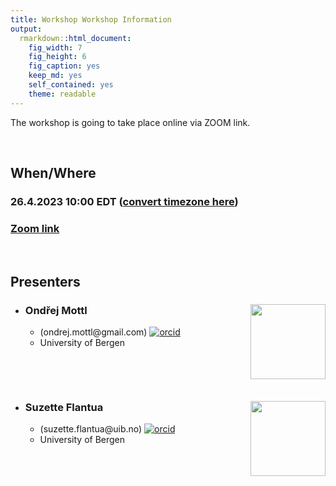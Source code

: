 ```yaml
---
title: Workshop Workshop Information
output:
  rmarkdown::html_document:
    fig_width: 7
    fig_height: 6
    fig_caption: yes
    keep_md: yes
    self_contained: yes
    theme: readable
---
```


The workshop is going to take place online via ZOOM link.

<br>

## When/Where 

### **26.4.2023 10:00 EDT** ([convert timezone here](https://dateful.com/convert/est-edt-eastern-time?t=10))

### [**Zoom link**](https://psu.zoom.us/j/99502354850?pwd=YW5lUFF2K0hjKzhuVGZRenVsZzBTQT09)

<br>

## Presenters

* ### Ondřej Mottl <img src="https://www.uib.no/sites/w3.uib.no/files/styles/user_thumbnail/public/pictures/picture-396270-1579792833.jpg?itok=hez3oHo-" align="right" width="120" />
  * (ondrej.mottl@gmail.com) [![orcid](https://img.shields.io/badge/orcid-0000--0002--9796--5081-brightgreen.svg)](https://orcid.org/0000-0002-9796-5081)
  * University of Bergen 

<br>

<br>

* ### Suzette Flantua <img src="https://www.uib.no/sites/w3.uib.no/files/styles/user_thumbnail/public/pictures/picture-388168-1536217906.jpg?itok=yqGLK7Kg" align="right" width="120" />
  * (suzette.flantua@uib.no) [![orcid](https://img.shields.io/badge/orcid-0000--0001--6526--3037-brightgreen.svg)](https://orcid.org/0000-0001-6526-3037)
  * University of Bergen 


